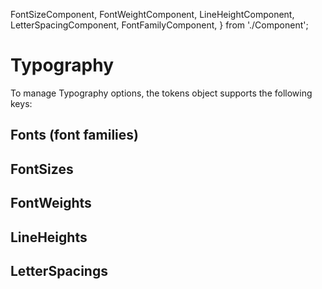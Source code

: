   FontSizeComponent,
  FontWeightComponent,
  LineHeightComponent,
  LetterSpacingComponent,
  FontFamilyComponent,
} from './Component';

<Meta title="Design Tokens/Typography" />

# Typography

To manage Typography options, the tokens object supports the following keys:

## Fonts (font families)

<FontFamilyComponent />

## FontSizes

<FontSizeComponent />

## FontWeights

<FontWeightComponent />

## LineHeights

<LineHeightComponent />

## LetterSpacings

<LetterSpacingComponent />
